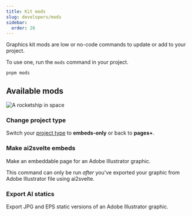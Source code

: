 ```yaml
---
title: Kit mods
slug: developers/mods
sidebar:
  order: 26
---
```


Graphics kit mods are low or no-code commands to update or add to your project.

To use one, run the `mods` command in your project.

```console
pnpm mods
```

## Available mods

![A rocketship in space](../../../assets/mods.gif)

### Change project type

Switch your [project type](/bluprint_graphics-kit/developers/project-structure/#project-type) to **embeds-only** or back to **pages+**.

### Make ai2svelte embeds

Make an embeddable page for an Adobe Illustrator graphic.

This command can only be run _after_ you've exported your graphic from Adobe Illustrator file using ai2svelte.

### Export AI statics

Export JPG and EPS static versions of an Adobe Illustrator graphic.
